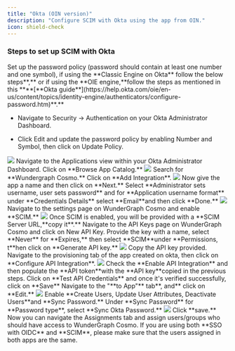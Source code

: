 ```yaml
---
title: "Okta (OIN version)"
description: "Configure SCIM with Okta using the app from OIN."
icon: shield-check
---
```



### Steps to set up SCIM with Okta

<Steps>
  <Step>
  Set up the password policy (password should contain at least one number and one symbol), if using the **Classic Engine on Okta** follow the below steps**,** or if using the  **OIE engine,**follow the steps as mentioned in this  ****[**Okta guide**](https://help.okta.com/oie/en-us/content/topics/identity-engine/authenticators/configure-password.htm)**.**

  * Navigate to Security -> Authentication on your Okta Administrator Dashboard.

  * Click Edit and update the password policy by enabling Number and Symbol, then click on Update Policy.

<Frame>
  <img src="/images/studio/scim/image-13.png" />
</Frame>
</Step>
<Step>
Navigate to the Applications view within your Okta Administrator Dashboard.
</Step>
<Step>
Click on **Browse App Catalog.**

<Frame>
  <img src="/images/studio/scim/image-14.png" />
</Frame>
</Step>
<Step>
 Search for **Wundergraph Cosmo.**
</Step>
<Step>
Click on **Add Integration**.

<Frame>
  <img src="/images/studio/scim/image-15.png" />
</Frame>
</Step>
<Step>
Now give the app a name and then click on **Next.**
</Step>
<Step>
Select **Administrator sets username, user sets password** and for **Application username format** under **Credentials Details** select  **Email**and then click **Done.**

<Frame>
  <img src="/images/studio/scim/image-16.png" />
</Frame>
</Step>
<Step>
Navigate to the settings page on WunderGraph Cosmo and enable **SCIM.**

<Frame>
  <img src="/images/studio/scim/image-17.png" />
</Frame>
</Step>
<Step>
Once SCIM is enabled, you will be provided with a  **SCIM Server URL,**copy it**.**
</Step>
<Step>
Navigate to the API Keys page on WunderGraph Cosmo and click on New API Key.
</Step>
<Step>
Provide the key with a name, select **Never** for **Expires,** then select  **SCIM**under **Permissions, t**hen click on **Generate API key.**

<Frame>
  <img src="/images/studio/scim/image-18.png" />
</Frame>
</Step>
<Step>
Copy the API key provided.
</Step>
<Step>
Navigate to the provisioning tab of the app created on okta, then click on **Configure API Integration**.

<Frame>
  <img src="/images/studio/scim/image-19.png" />
</Frame>
</Step>
<Step>
Check the **Enable API Integration** and then populate the  **API token**with the  **API key**copied in the previous steps.
</Step>
<Step>
Click on **Test API Credentials** and once it's verified successfully, click on **Save**
</Step>
<Step>
Navigate to the "**to App"** tab**, and** click on **Edit.**

<Frame>
  <img src="/images/studio/scim/image-20.png" />
</Frame>
</Step>
<Step>
Enable  **Create Users, Update User Attributes, Deactivate Users**and **Sync Password.**
</Step>
<Step>
Under **Sync Password** for **Password type**, select **Sync Okta Password.**

<Frame>
  <img src="/images/studio/scim/image-21.png" />
</Frame>
</Step>
<Step>
Click **save.**
</Step>
<Step>
Now you can navigate the Assignments tab and assign users/groups who should have access to WunderGraph Cosmo.
</Step>
</Steps>

<Info>
If you are using both **SSO with OIDC** and **SCIM**, please make sure that the users assigned in both apps are the same.
</Info>
